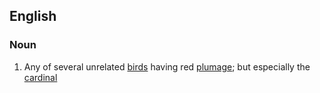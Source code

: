 ==English==

===Noun===
{{en-noun}}

# Any of several unrelated [[bird]]s having red [[plumage]]; but especially the [[cardinal]]